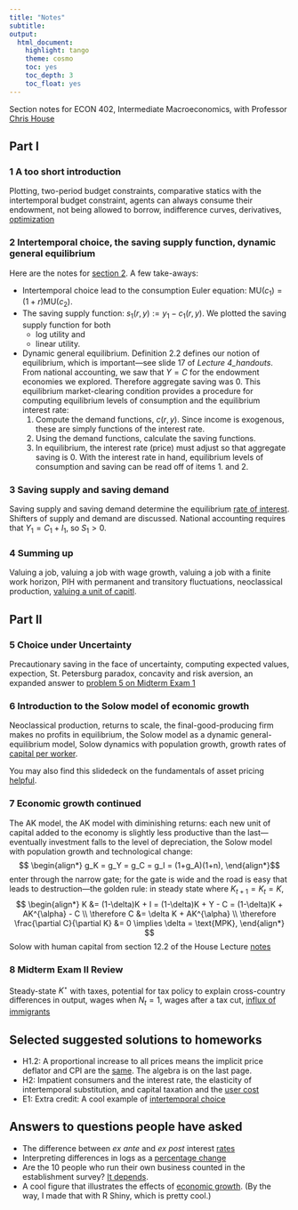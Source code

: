 ```yaml
---
title: "Notes"
subtitle: 
output:
  html_document:
    highlight: tango
    theme: cosmo
    toc: yes
    toc_depth: 3
    toc_float: yes
---
```


<!-- ## Section notes -->
Section notes for ECON 402, Intermediate Macroeconomics, with Professor [Chris House](http://www-personal.umich.edu/~chouse/)

## Part I
### 1 A too short introduction
Plotting, two-period budget constraints, comparative statics with the intertemporal budget constraint, agents can always consume their endowment, not being allowed to borrow, indifference curves, derivatives, [optimization](https://umich.box.com/s/t3pnjnvzwyiz861fgoabc5glg91vgw1y)

### 2 Intertemporal choice, the saving supply function, dynamic general equilibrium
Here are the notes for [section 2](https://umich.box.com/s/03fuxxit457y7lfas2ti79u5lobmzzye).
A few take-aways:

+ Intertemporal choice lead to the consumption Euler equation: $\text{MU}(c_1) = (1+r) \text{MU}(c_2)$.
+ The saving supply function: $s_1(r,y) := y_1 - c_1(r,y)$.
We plotted the saving supply function for both 
    * log utility and 
    * linear utility.
+ Dynamic general equilibrium.
Definition 2.2 defines our notion of equilibrium, which is important&mdash;see slide 17 of _Lecture 4\_handouts_.
From national accounting, we saw that $Y = C$ for the endowment economies we explored.
Therefore aggregate saving was $0$.
This equilibrium market-clearing condition provides a procedure for computing equilibrium levels of consumption and the equilibrium interest rate:
    1. Compute the demand functions, $c(r,y)$. Since income is exogenous, these are simply functions of the interest rate.
    2. Using the demand functions, calculate the saving functions.
    3. In equilibrium, the interest rate (price) must adjust so that aggregate saving is $0$. With the interest rate in hand, equilibrium levels of consumption and saving can be read off of items 1. and 2.
    
### 3 Saving supply and saving demand    
Saving supply and saving demand determine the equilibrium [rate of interest](https://umich.box.com/s/e2cb48p3z66ywgh7spcgqpr9zhy12k8y).
Shifters of supply and demand are discussed. 
National accounting requires that $Y_1 = C_1 + I_1$, so $S_1 > 0$.
    
### 4 Summing up
Valuing a job, valuing a job with wage growth, valuing a job with a finite work horizon, PIH with permanent and transitory fluctuations, neoclassical production, [valuing a unit of capitl](https://umich.box.com/s/dlnc24jda0xu9sqifl2uicc4cdmzit4l).
   
## Part II

### 5 Choice under Uncertainty
Precautionary saving in the face of uncertainty, computing expected values, expection, St. Petersburg paradox, concavity and risk aversion, an expanded answer to [problem 5 on Midterm Exam 1](https://umich.box.com/s/ntytbawgba1vpqb2unapnfzls5c3sjzz)

### 6 Introduction to the Solow model of economic growth
Neoclassical production, returns to scale, the final-good-producing firm makes no profits in equilibrium, the Solow model as a dynamic general-equilibrium model,
Solow dynamics with population growth, growth rates of [capital per worker](https://umich.box.com/s/zlyddmutecbi4kapcvjlz1e9tl6l7jl1).

You may also find this slidedeck on the fundamentals of asset pricing [helpful](https://umich.box.com/s/e56gn79e2pkw58h6nb3l40mlp6h99sjw).

### 7 Economic growth continued
The AK model, the AK model with diminishing returns: each new unit of capital added to the economy is slightly less productive than the last&mdash;eventually investment falls to the level of depreciation, the Solow model with population growth and technological change: 
$$
\begin{align*}
g_K = g_Y = g_C = g_I = (1+g_A)(1+n),
\end{align*}$$ 
enter through the narrow gate; for the gate is wide and the road is easy that leads to destruction&mdash;the golden rule: in steady state where $K_{t+1} = K_t = K$,
$$
\begin{align*}
K &= (1-\delta)K + I = (1-\delta)K + Y - C = (1-\delta)K + AK^{\alpha} - C \\
\therefore C &= \delta K + AK^{\alpha} \\
\therefore \frac{\partial C}{\partial K} &= 0 \implies \delta = \text{MPK},
\end{align*}
$$
Solow with human capital from section 12.2 of the House Lecture [notes](https://umich.box.com/s/lf8h7jqhodc0gcyq3gqblbcw2s7wlao0)  

### 8 Midterm Exam II Review
Steady-state $K^{\star}$ with taxes, potential for tax policy to explain cross-country differences in output, wages when $N_t  = 1$, wages after a tax cut, [influx of immigrants](https://umich.box.com/s/4rh0y52xtifhaq1caypp0wr4mlunfxm9)
    
## Selected suggested solutions to homeworks

+ H1.2: A proportional increase to all prices means the implicit price deflator and CPI are the [same](https://umich.box.com/s/zgqslxkgjlxj82p6a086idm592okocv9). The algebra is on the last page.
+ H2: Impatient consumers and the interest rate, the elasticity of intertemporal substitution, and capital taxation and the [user cost](https://umich.box.com/s/gzugioph33wzzt2sydzamvei23roz75q)
+ E1: Extra credit: A cool example of [intertemporal choice](https://umich.box.com/s/k9ogh1w56zarx7rw3itkz4wfdj8n6i9o)

## Answers to questions people have asked

+ The difference between _ex ante_ and _ex post_ interest [rates](https://richryan.github.io/2018/01/22/ex-ante-ex-post.html)
+ Interpreting differences in logs as a [percentage change](https://umich.box.com/s/b55x084x4dg52s0csoqzmj6n8bqin9xe)
+ Are the 10 people who run their own business counted in the establishment survey? [It depends](https://richryan.github.io/2018/02/04/establishment-survey.html).
+ A cool figure that illustrates the effects of [economic growth](https://richryan.github.io/update/2017/08/14/a-gif.html). (By the way, I made that with R Shiny, which is pretty cool.)
